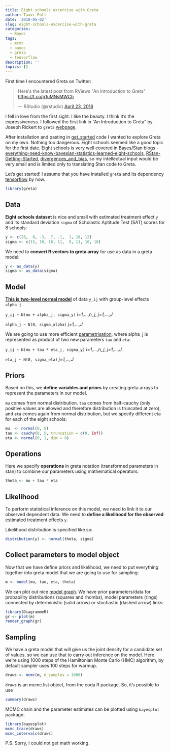 ```yaml
---
title: Eight schools excercise with Greta
author: Taavi Päll
date: '2018-05-02'
slug: eight-schools-excercise-with-greta
categories:
  - Bayes
tags:
  - mcmc
  - bayes
  - greta
  - tensorflow
description: ''
topics: []
---
```


First time I encountered Greta on Twitter:

<blockquote class="twitter-tweet" data-lang="en"><p lang="en" dir="ltr">Here&#39;s the latest post from RViews &quot;An Introduction to Greta&quot; <a href="https://t.co/g1uMNsMWCh">https://t.co/g1uMNsMWCh</a></p>&mdash; RStudio (@rstudio) <a href="https://twitter.com/rstudio/status/988466672779583488?ref_src=twsrc%5Etfw">April 23, 2018</a></blockquote> <script async src="https://platform.twitter.com/widgets.js" charset="utf-8"></script> 


I fell in love from the first sight. I like the beauty. I think it's the expressiveness. I followed the first link in "An Introduction to Greta" by Joseph Rickert to `greta` [webpage](https://greta-dev.github.io/greta/).

After installation and pasting in [get_started](https://greta-dev.github.io/greta/get_started.html) code I wanted to explore Greta on my own. Nothing too dangerous. Eight schools seemed like a good topic for the first date. Eight schools is very well covered in Bayes/Stan  blogs - [everything-need-know-bayesian-statistics-learned-eight-schools](http://andrewgelman.com/2014/01/21/everything-need-know-bayesian-statistics-learned-eight-schools/), [RStan-Getting-Started](https://github.com/stan-dev/rstan/wiki/RStan-Getting-Started), [divergences_and_bias](http://mc-stan.org/users/documentation/case-studies/divergences_and_bias.html), so my intellectual input would be very small and is limited only to translating Stan code to Greta.

Let's get started! I assume that you have installed `greta` and its dependency [tensorflow](https://greta-dev.github.io/greta/get_started.html#installation) by now.


```r
library(greta)
```

## Data

**Eight schools dataset** is nice and small with estimated treatment effect `y` and its standard deviation `sigma` of Scholastic Aptitude Test (SAT) scores for 8 schools:
```r
y <- c(28,  8, -3,  7, -1,  1, 18, 12)
sigma <- c(15, 10, 16, 11,  9, 11, 10, 18)
```

We need to **convert R vectors to greta array** for use as data in a greta model:
```r
y <- as_data(y)
sigma <- as_data(sigma)
```

## Model

[**This is two-level normal model**](http://www.stat.columbia.edu/~gelman/research/published/tau9.pdf) of data `y_ij` with group-level effects `alpha_j` .


`y_ij ~ N(mu + alpha_j, sigma_y)` *i=1,...,n_j*, *j=1,...,J*  

`alpha_j ~ N(0, sigma_alpha)` *j=1,...,J*


We are going to use more efficient [parametrisation](https://github.com/stan-dev/rstan/wiki/RStan-Getting-Started), where alpha_j is represented as product of two new parameters `tau` and `eta`:

`y_ij ~ N(mu + tau * eta_j, sigma_y)` *i=1,...,n_j*, *j=1,...,J*  

`eta_j ~ N(0, sigma_eta)` *j=1,...,J*

## Priors

Based on this, we **define variables and priors** by creating greta arrays to represent the parameters in our model.

`mu` comes from normal distribution. `tau` comes from half-cauchy (only positive values are allowed and therefore distribution is truncated at zero), and `eta` comes again from normal distribution, but we specify different eta for each of the eight schools:
```r
mu  <- normal(0, 5)
tau <- cauchy(0, 5, truncation = c(0, Inf))
eta <- normal(0, 1, dim = 8)
```

## Operations

Here we specify **operations** in greta notation (transformed parameters in stan) to combine our parameters using mathematical operators:
```r
theta <- mu + tau * eta
```

## Likelihood

To perform statistical inference on this model, we need to link it to our observed dependent data. We need to **define a likelihood for the observed** estimated treatment effects `y`.

Likelihood distribution is specified like so:
```r
distribution(y) <- normal(theta, sigma)
```

## Collect parameters to model object

Now that we have define priors and likelihood, we need to put everything together into greta model that we are going to use for sampling:
```r
m <- model(mu, tau, eta, theta)
```

We can plot out nice [model graph](https://greta-dev.github.io/greta/get_started.html#plotting). We have prior parameters/data for probability distributions (squares and rhombs), model parameters (rings) connected by deterministic (solid arrow) or stochastic (dashed arrow) links:
```r
library(DiagrammeR)
gr <- plot(m)
render_graph(gr)
```

## Sampling

We have a greta model that will give us the joint density for a candidate set of values, so we can use that to carry out inference on the model. Here we're using 1000 steps of the Hamiltonian Monte Carlo (HMC) algorithm, by default sampler uses 100 steps for warmup.
```r
draws <- mcmc(m, n_samples = 1000)
```

`draws` is an mcmc.list object, from the coda R package. So, it's possible to use  
```r
summary(draws)
```

MCMC chain and the parameter estimates can be plotted using `bayesplot` package:
```r
library(bayesplot)
mcmc_trace(draws)
mcmc_intervals(draws)
```



P.S. Sorry, I could not get math working.